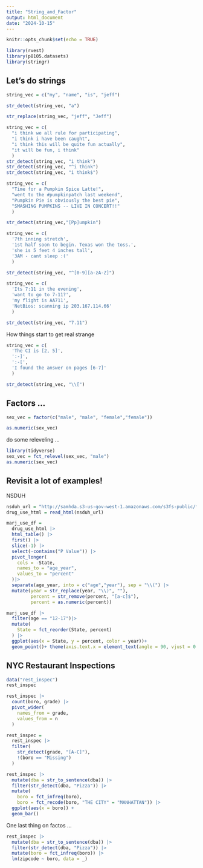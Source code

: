 ```yaml
---
title: "String_and_Factor"
output: html_document
date: "2024-10-15"
---
```


```r
knitr::opts_chunk$set(echo = TRUE)
```

```r
library(rvest)
library(p8105.datasets)
library(stringr)
```
## Let's do strings
```r
string_vec = c("my", "name", "is", "jeff")

str_detect(string_vec, "a")
```

```r
str_replace(string_vec, "jeff", "Jeff")
```
```r
string_vec = c(
  "i think we all rule for participating",
  "i think i have been caught",
  "i think this will be quite fun actually",
  "it will be fun, i think"
  )
str_detect(string_vec, "i think")
str_detect(string_vec, "^i think")
str_detect(string_vec, "i think$")
```
```r
string_vec = c(
  "Time for a Pumpkin Spice Latte!",
  "went to the #pumpkinpatch last weekend",
  "Pumpkin Pie is obviously the best pie",
  "SMASHING PUMPKINS -- LIVE IN CONCERT!!"
  )

str_detect(string_vec,"[Pp]umpkin")
```



```r
string_vec = c(
  '7th inning stretch',
  '1st half soon to begin. Texas won the toss.',
  'she is 5 feet 4 inches tall',
  '3AM - cant sleep :('
  )

str_detect(string_vec, "^[0-9][a-zA-Z]")
```



```r
string_vec = c(
  'Its 7:11 in the evening',
  'want to go to 7-11?',
  'my flight is AA711',
  'NetBios: scanning ip 203.167.114.66'
  )

str_detect(string_vec, "7.11")
```

How things start to get real strange


```r
string_vec = c(
  'The CI is [2, 5]',
  ':-]',
  ':-[',
  'I found the answer on pages [6-7]'
  )

str_detect(string_vec, "\\[")
```


## Factors ...
```r
sex_vec = factor(c("male", "male", "female","female"))

as.numeric(sex_vec)
```
do some releveling ...

```r
library(tidyverse)
sex_vec = fct_relevel(sex_vec, "male")
as.numeric(sex_vec)
```


## Revisit a lot of examples!

NSDUH
```r
nsduh_url = "http://samhda.s3-us-gov-west-1.amazonaws.com/s3fs-public/field-uploads/2k15StateFiles/NSDUHsaeShortTermCHG2015.htm"
drug_use_html = read_html(nsduh_url)
```

```r
marj_use_df = 
  drug_use_html |> 
  html_table() |> 
  first() |>
  slice(-1) |>
  select(-contains("P Value")) |>
  pivot_longer(
    cols = -State,
    names_to = "age_year",
    values_to = "percent"
  )|>
  separate(age_year, into = c("age","year"), sep = "\\(") |>
  mutate(year = str_replace(year, "\\)", ""),
         percent = str_remove(percent, "[a-c]$"),
         percent = as.numeric(percent))
```
```r
marj_use_df |>
  filter(age == "12-17")|>
  mutate(
    State = fct_reorder(State, percent)
  ) |>
  ggplot(aes(x = State, y = percent, color = year))+
  geom_point()+ theme(axis.text.x = element_text(angle = 90, vjust = 0.5, hjust=1))
```



## NYC Restaurant Inspections
```r
data("rest_inspec")
rest_inspec
```


```r
rest_inspec |>
  count(boro, grade) |>
  pivot_wider(
    names_from = grade,
    values_from = n
  )
```


```r
rest_inspec =
  rest_inspec |>
  filter(
    str_detect(grade, "[A-C]"),
    !(boro == "Missing")
  )
```



```r
rest_inspec |>
  mutate(dba = str_to_sentence(dba)) |>
  filter(str_detect(dba, "Pizza")) |>
  mutate(
    boro = fct_infreq(boro),
    boro = fct_recode(boro, "THE CITY" = "MANHATTAN")) |>
  ggplot(aes(x = boro)) +
  geom_bar()
```

One last thing on factos ...
```r
rest_inspec |>
  mutate(dba = str_to_sentence(dba)) |>
  filter(str_detect(dba, "Pizza")) |>
  mutate(boro = fct_infreq(boro)) |>
  lm(zipcode ~ boro, data = _)
```











































